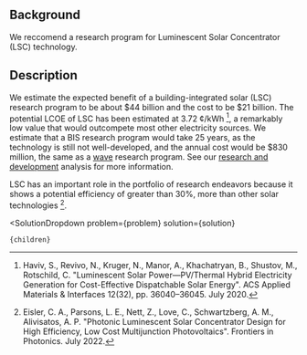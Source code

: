 

## Background

We reccomend a research program for Luminescent Solar Concentrator (LSC) technology.

## Description

We estimate the expected benefit of a building-integrated solar (LSC) research program to be about $44 billion and the cost to be $21 billion. The potential LCOE of LSC has been estimated at 3.72 ¢/kWh [^"16"], a remarkably low value that would outcompete most other electricity sources. We estimate that a BIS research program would take 25 years, as the technology is still not well-developed, and the annual cost would be $830 million, the same as a [wave](/energy/energy_production/mhk) research program. See our [research and development](/energy/energy_socioeconomics/rd) analysis for more information.

LSC has an important role in the portfolio of research endeavors because it shows a potential efficiency of greater than 30%, more than other solar technologies [^"8"].


[^"8"]: Eisler, C. A., Parsons, L. E., Nett, Z., Love, C., Schwartzberg, A. M., Alivisatos, A. P. "Photonic Luminescent Solar Concentrator Design for High Efficiency, Low Cost Multijunction Photovoltaics". Frontiers in Photonics. July 2022.

[^"16"]: Haviv, S., Revivo, N., Kruger, N., Manor, A., Khachatryan, B., Shustov, M., Rotschild, C. "Luminescent Solar Power—PV/Thermal Hybrid Electricity Generation for Cost-Effective Dispatchable Solar Energy". ACS Applied Materials & Interfaces 12(32), pp. 36040–36045. July 2020.

  <SolutionDropdown 
    problem={problem} 
    solution={solution}
  >
    {children}
  </SolutionDropdown>